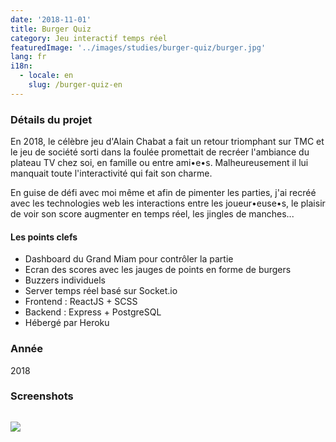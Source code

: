 ```yaml
---
date: '2018-11-01'
title: Burger Quiz
category: Jeu interactif temps réel
featuredImage: '../images/studies/burger-quiz/burger.jpg'
lang: fr
i18n:
  - locale: en
    slug: /burger-quiz-en
---
```


### Détails du projet

En 2018, le célèbre jeu d'Alain Chabat a fait un retour triomphant sur TMC et le jeu de société sorti dans la foulée promettait de recréer l'ambiance du plateau TV chez soi, en famille ou entre ami•e•s. Malheureusement il lui manquait toute l'interactivité qui fait son charme.

En guise de défi avec moi même et afin de pimenter les parties, j'ai recréé avec les technologies web les interactions entre les joueur•euse•s, le plaisir de voir son score augmenter en temps réel, les jingles de manches...

#### Les points clefs

- Dashboard du Grand Miam pour contrôler la partie
- Ecran des scores avec les jauges de points en forme de burgers
- Buzzers individuels
- Server temps réel basé sur Socket.io
- Frontend : ReactJS + SCSS
- Backend : Express + PostgreSQL
- Hébergé par Heroku

### Année
2018

### Screenshots

<Image>

![](../images/studies/burger-quiz/compo.jpg)

</Image>
